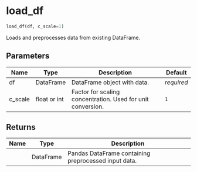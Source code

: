 # load_df { #bindcurve.load_df }

```python
load_df(df, c_scale=1)
```

Loads and preprocesses data from existing DataFrame.

## Parameters {.doc-section .doc-section-parameters}

| Name    | Type         | Description                                                 | Default    |
|---------|--------------|-------------------------------------------------------------|------------|
| df      | DataFrame    | DataFrame object with data.                                 | _required_ |
| c_scale | float or int | Factor for scaling concentration. Used for unit conversion. | `1`        |

## Returns {.doc-section .doc-section-returns}

| Name   | Type      | Description                                          |
|--------|-----------|------------------------------------------------------|
|        | DataFrame | Pandas DataFrame containing preprocessed input data. |